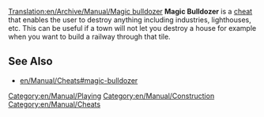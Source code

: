 [[Translation:en/Archive/Manual/Magic bulldozer]]
'''Magic Bulldozer''' is a [[en/Manual/Cheats|cheat]] that enables the user to destroy anything including industries, lighthouses, etc. This can be useful if a town will not let you destroy a house for example when you want to build a railway through that tile.

== See Also ==
*[[en/Manual/Cheats#magic-bulldozer]]

[[Category:en/Manual/Playing]]
[[Category:en/Manual/Construction]]
[[Category:en/Manual/Cheats]]